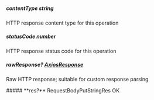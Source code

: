 
##### **contentType** string
HTTP response content type for this operation

##### **statusCode** number
HTTP response status code for this operation

##### **rawResponse?** [AxiosResponse](https://axios-http.com/docs/res_schema)
Raw HTTP response; suitable for custom response parsing

<Collapsible>
    ##### **res?** RequestBodyPutStringRes
    OK
    <Collapsible.Break/>
    <RequestBodyPutStringRes/>
</Collapsible>

